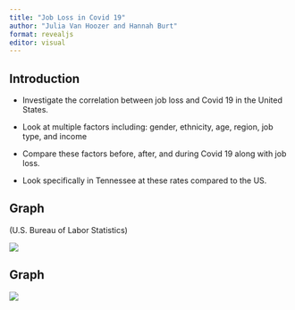 ```yaml
---
title: "Job Loss in Covid 19"
author: "Julia Van Hoozer and Hannah Burt"
format: revealjs
editor: visual
---
```


## Introduction

-   Investigate the correlation between job loss and Covid 19 in the United States.

-   Look at multiple factors including: gender, ethnicity, age, region, job type, and income

-   Compare these factors before, after, and during Covid 19 along with job loss.

-   Look specifically in Tennessee at these rates compared to the US.

## Graph

(U.S. Bureau of Labor Statistics)

![](images/clipboard-3248307851.png)

## Graph

![](images/clipboard-949449138.png)
